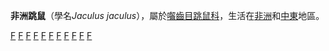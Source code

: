 {{Speciesbox
| taxon = Jaculus jaculus
| status = LC
| binomial_authority = ([[卡爾·林奈|Linnaeus]], 1758)
}}

'''非洲跳鼠'''（學名''Jaculus jaculus''），屬於[[囓齒目|囓齒目]][[跳鼠科|跳鼠科]]，生活在[[非洲|非洲]]和[[中東|中東]]地區。

{{rodent-stub}} 
{{taxonbar}}
[[Category:非洲跳鼠屬|F]]
[[Category:西南亞哺乳動物|F]]
[[Category:卡尔·林奈命名的生物分类|F]]
[[Category:1758年描述的哺乳动物|F]]
[[Category:非洲哺乳动物|F]]
[[Category:厄利垂亞哺乳動物|F]]
[[Category:摩洛哥哺乳動物|F]]
[[Category:索馬利亞哺乳動物|F]]
[[Category:蘇丹哺乳動物|F]]
[[Category:敘利亞哺乳動物|F]]
[[Category:伊朗哺乳動物|F]]
